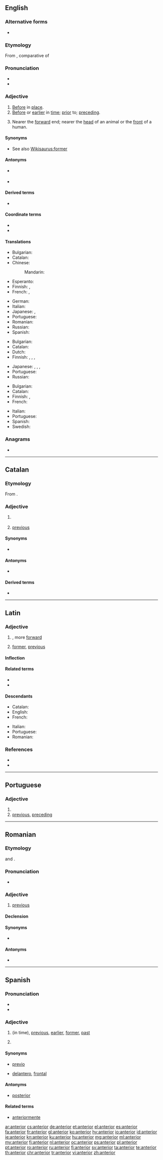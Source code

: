 ==English==

===Alternative forms===
* {{l|en|anteriour}} {{qualifier|obsolete}}

===Etymology===
From {{etyl|la|en}} {{m|la|anterior}}, comparative of {{m|la|ante||forward, before}}

===Pronunciation===
* {{audio|en-us-anterior.ogg|Audio (US)|lang=en}}
* {{rhymes|ɪəriə(r)|lang=en}}

===Adjective===
{{en-adj|-}}

# [[before|Before]] in [[place]].
# [[before|Before]] or [[earlier]] in [[time]]; [[prior]] to; [[preceding]].
# {{lb|en|anatomy}} Nearer the [[forward]] end; nearer the [[head]] of an animal or the [[front]] of a human.

====Synonyms====
* See also [[Wikisaurus:former]]

====Antonyms====
* {{sense|before in place}} {{l|en|posterior}}
* {{sense|anatomy}} {{l|en|posterior}}

====Derived terms====
* {{l|en|anteriorly}}

====Coordinate terms====
* {{list:human anatomy direction adjectives/en}}
* {{list:dentistry location adjectives/en}}

====Translations====
{{trans-top|before in place}}
* Bulgarian: {{t+|bg|преден}}
* Catalan: {{t|ca|anterior}}
* Chinese:
*: Mandarin: {{t+|cmn|前面|tr=qiánmiàn de|alt=前面的|sc=Hani}}
* Esperanto: {{t|eo|antaŭa}}
* Finnish: {{t+|fi|edellinen}}, {{t+|fi|lähempi}}
* French: {{t+|fr|antérieur}}, {{t+|fr|précédent}}
{{trans-mid}}
* German: {{t|de|Vorder-}}
* Italian: {{t+|it|anteriore}}
* Japanese: {{t+|ja|前|alt=前の|tr=mae no}}, {{t+|ja|前方|alt=前方の|tr=zempō no}}
* Portuguese: {{t+|pt|anterior}}
* Romanian: {{t+|ro|anterior}}
* Russian: {{t+|ru|пере́дний}}
* Spanish: {{t+|es|anterior}}
{{trans-bottom}}

{{trans-top|before or earlier in time}}
* Bulgarian: {{t+|bg|предшестващ}}
* Catalan: {{t|ca|anterior}}
* Dutch: {{t|nl|anterieur}}
* Finnish: {{t+|fi|edeltävä}}, {{t+|fi|aiempi}}, {{t+|fi|aikaisempi}}, {{t+|fi|edellinen}}
{{trans-mid}}
* Japanese: {{t+|ja|前|alt=前の|tr=saki no}}, {{t+|ja|優先|alt=優先する|tr=yūsen suru}}, {{t+|ja|先行|alt=先行する|tr=senkō suru}}, {{t|ja|先んじる|tr=sakinjiru}}
* Portuguese: {{t+|pt|anterior}}
* Russian: {{t+|ru|предше́ствующий}}
{{trans-bottom}}

{{trans-top|anatomy: nearer the forward end}}
* Bulgarian: {{t+|bg|преден}}
* Catalan: {{t|ca|anterior}}
* Finnish: {{t+|fi|etummainen}}, {{t|fi|etu-}}
* French: {{t+|fr|antérieur}}
{{trans-mid}}
* Italian: {{t+|it|anteriore}}
* Portuguese: {{t+|pt|anterior}}
* Spanish: {{t+|es|anterior}}
* Swedish: {{t+|sv|främre}}
{{trans-bottom}}

===Anagrams===
* {{l|en|eritoran}}

----

==Catalan==

===Etymology===
From {{etyl|la|ca}} {{m|la|anterior}}.

===Adjective===
{{ca-adj|mf}}

# {{l|en|anterior}} {{gloss|before; preceding}}
# [[previous]]

====Synonyms====
* {{l|ca|previ}}

====Antonyms====
* {{l|ca|posterior}}

====Derived terms====
* {{l|ca|anteriorment}}

----

==Latin==

===Adjective===
{{la-adj-comparative||ante}}

# {{l|en|anterior}}, more [[forward]]
# [[former]], [[previous]]

====Inflection====
{{la-decl-3rd-comp|anter}}

====Related terms====
* {{l|la|ante}}
* {{l|la|anterius}}

====Descendants====
{{top2}}
* Catalan: {{l|ca|anterior}}
* English: {{l|en|anterior}}
* French: {{l|fr|antérieur}}
{{mid2}}
* Italian: {{l|it|anteriore}}
* Portuguese: {{l|pt|anterior}}
* Romanian: {{l|ro|anterior}}
{{bottom}}

===References===
* {{R:L&S}}
* {{R:Gaffiot}}

----

==Portuguese==

===Adjective===
{{pt-adj|pl=anteriores}}

# {{l|en|anterior}}
# [[previous]], [[preceding]]

----

==Romanian==

===Etymology===
{{borrowing|ro|la|anterior}} and {{bor|ro|fr|antérieur|notext=1}}.

===Pronunciation===
* {{IPA|/an.te.riˈor/|lang=ro}}

===Adjective===
{{ro-adj|f=anterioară}}

# [[previous]]

====Declension====
{{ro-decl-adj|f=anterioară}}

====Synonyms====
* {{l|ro|precedent}}

====Antonyms====
* {{l|ro|următor}}

----

==Spanish==

===Pronunciation===
* {{IPA|/an.te.ˈɾjoɾ/|lang=es}}
* {{audio|Es-am-lat-anterior.ogg|Audio (Latin America)|lang=es}}

===Adjective===
{{es-adj|pl=anteriores}}

# {{l|en|anterior}} (in time), [[previous]], [[earlier]], [[former]], [[past]]
# {{l|en|anterior}} {{gloss|in space}}

====Synonyms====
* {{sense|anterior in time}} [[previo]]
* {{sense|anterior in space}} [[delantero]], [[frontal]]

====Antonyms====
* [[posterior]]

====Related terms====
* [[anteriormente]]

[[ar:anterior]]
[[cs:anterior]]
[[de:anterior]]
[[et:anterior]]
[[el:anterior]]
[[es:anterior]]
[[fa:anterior]]
[[fr:anterior]]
[[gl:anterior]]
[[ko:anterior]]
[[hy:anterior]]
[[io:anterior]]
[[id:anterior]]
[[ie:anterior]]
[[kn:anterior]]
[[ku:anterior]]
[[hu:anterior]]
[[mg:anterior]]
[[ml:anterior]]
[[my:anterior]]
[[fj:anterior]]
[[nl:anterior]]
[[oc:anterior]]
[[ps:anterior]]
[[pl:anterior]]
[[pt:anterior]]
[[ro:anterior]]
[[ru:anterior]]
[[fi:anterior]]
[[sv:anterior]]
[[ta:anterior]]
[[te:anterior]]
[[th:anterior]]
[[chr:anterior]]
[[tr:anterior]]
[[vi:anterior]]
[[zh:anterior]]